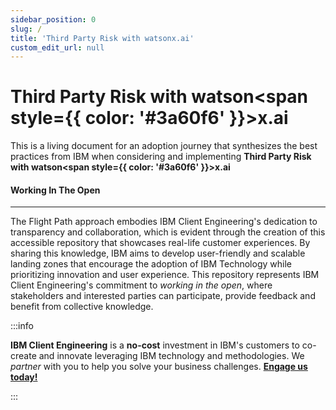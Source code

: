 ```yaml
---
sidebar_position: 0
slug: /
title: 'Third Party Risk with watsonx.ai'
custom_edit_url: null
---
```

# Third Party Risk with watson<span style={{ color: '#3a60f6' }}>x</span>.ai
This is a living document for an adoption journey that synthesizes the best practices from IBM when considering and implementing **Third Party Risk with watson<span style={{ color: '#3a60f6' }}>x</span>.ai**

#### Working In The Open
----
The Flight Path approach embodies IBM Client Engineering's dedication to transparency and collaboration, which is evident through the creation of this accessible repository that showcases real-life customer experiences. By sharing this knowledge, IBM aims to develop user-friendly and scalable landing zones that encourage the adoption of IBM Technology while prioritizing innovation and user experience. This repository represents IBM Client Engineering's commitment to _working in the open_, where stakeholders and interested parties can participate, provide feedback and benefit from collective knowledge.

:::info

**IBM Client Engineering** is a **no-cost** investment in IBM's customers to co-create and innovate leveraging IBM technology and methodologies. We _partner_ with you to help you solve your business challenges. **[Engage us today!](https://www.ibm.com/client-engineering)**

:::